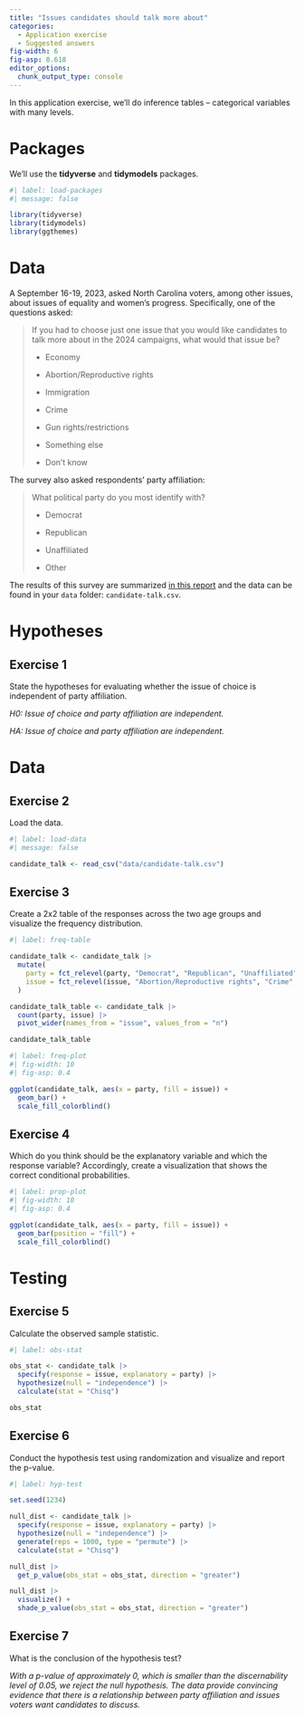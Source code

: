 ```yaml
---
title: "Issues candidates should talk more about"
categories: 
  - Application exercise
  - Suggested answers
fig-width: 6
fig-asp: 0.618
editor_options: 
  chunk_output_type: console
---
```


In this application exercise, we'll do inference tables – categorical variables with many levels.

# Packages

We'll use the **tidyverse** and **tidymodels** packages.

```r
#| label: load-packages
#| message: false

library(tidyverse)
library(tidymodels)
library(ggthemes)
```

# Data

A September 16-19, 2023, asked North Carolina voters, among other issues, about issues of equality and women's progress. Specifically, one of the questions asked:

> If you had to choose just one issue that you would like candidates to talk more about in the 2024 campaigns, what would that issue be?
>
> -   Economy
>
> -   Abortion/Reproductive rights
>
> -   Immigration
>
> -   Crime
>
> -   Gun rights/restrictions
>
> -   Something else
>
> -   Don't know

The survey also asked respondents' party affiliation:

> What political party do you most identify with?
>
> -   Democrat
>
> -   Republican
>
> -   Unaffiliated
>
> -   Other

The results of this survey are summarized [in this report](https://www.meredith.edu/meredith-poll/n-c-voter-opinions-on-abortion-law-women-leaders-and-other-current-issues/) and the data can be found in your `data` folder: `candidate-talk.csv`.

# Hypotheses

## Exercise 1

State the hypotheses for evaluating whether the issue of choice is independent of party affiliation.

*H0: Issue of choice and party affiliation are independent.*

*HA: Issue of choice and party affiliation are independent.*

# Data

## Exercise 2

Load the data.

```r
#| label: load-data
#| message: false

candidate_talk <- read_csv("data/candidate-talk.csv")
```

## Exercise 3

Create a 2x2 table of the responses across the two age groups and visualize the frequency distribution.

```r
#| label: freq-table

candidate_talk <- candidate_talk |>
  mutate(
    party = fct_relevel(party, "Democrat", "Republican", "Unaffiliated", "Other"),
    issue = fct_relevel(issue, "Abortion/Reproductive rights", "Crime", "Economy", "Gun rights/restrictions", "Immigration", "Something else", "Don't know")
  )

candidate_talk_table <- candidate_talk |>
  count(party, issue) |>
  pivot_wider(names_from = "issue", values_from = "n")

candidate_talk_table
```

```r
#| label: freq-plot
#| fig-width: 10
#| fig-asp: 0.4

ggplot(candidate_talk, aes(x = party, fill = issue)) +
  geom_bar() +
  scale_fill_colorblind()
```

## Exercise 4

Which do you think should be the explanatory variable and which the response variable? Accordingly, create a visualization that shows the correct conditional probabilities.

```r
#| label: prop-plot
#| fig-width: 10
#| fig-asp: 0.4

ggplot(candidate_talk, aes(x = party, fill = issue)) +
  geom_bar(position = "fill") +
  scale_fill_colorblind()
```

# Testing

## Exercise 5

Calculate the observed sample statistic.

```r
#| label: obs-stat

obs_stat <- candidate_talk |>
  specify(response = issue, explanatory = party) |>
  hypothesize(null = "independence") |>
  calculate(stat = "Chisq")

obs_stat
```

## Exercise 6

Conduct the hypothesis test using randomization and visualize and report the p-value.

```r
#| label: hyp-test

set.seed(1234)

null_dist <- candidate_talk |>
  specify(response = issue, explanatory = party) |>
  hypothesize(null = "independence") |>
  generate(reps = 1000, type = "permute") |>
  calculate(stat = "Chisq")

null_dist |>
  get_p_value(obs_stat = obs_stat, direction = "greater")

null_dist |>
  visualize() +
  shade_p_value(obs_stat = obs_stat, direction = "greater")
```

## Exercise 7

What is the conclusion of the hypothesis test?

*With a p-value of approximately 0, which is smaller than the discernability level of 0.05, we reject the null hypothesis. The data provide convincing evidence that there is a relationship between party affiliation and issues voters want candidates to discuss.*
